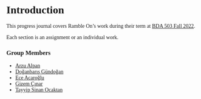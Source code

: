 <style>
body {
  font-family: Calibri;
}
pre {
  color: #708090
}

</style>
# Introduction {.unnumbered}

<!-- DO NOT TOUCH THIS PART EXCEPT FILLING YOUR OR YOUR GROUP's NAME -->

This progress journal covers Ramble On's work during their term at [BDA 503 Fall 2022](https://mef-bda503.github.io/fall22/).

Each section is an assignment or an individual work.


### Group Members {-}

+ [Arzu Alpan](https://github.com/pjournal/mef06-alpanarzu/)  
+ [Doğanbarış Gündoğan](https://github.com/pjournal/mef06-doganbarisgundogan)
+ [Ece Acaroğlu](https://github.com/pjournal/mef06-eceacaroglu)
+ [Gizem Çınar](https://github.com/pjournal/mef06-ggizemcinar)
+ [Tayyip Sinan Ocaktan](https://github.com/pjournal/mef06-ocaktans/)


<!-- 

# Group Project Details

Our group project is [PROJECT NAME]. [SHORT DESCRIPTION] -->
